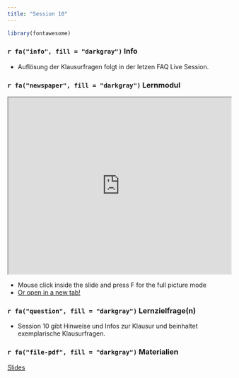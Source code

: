 ```yaml
---
title: "Session 10"
---
```


```r
library(fontawesome)
```


### `r fa("info", fill = "darkgray")` Info

- Auflösung der Klausurfragen folgt in der letzen FAQ Live Session.


### `r fa("newspaper", fill = "darkgray")`  Lernmodul

 <iframe src="https://www.studon.fau.de/studon/data/StudOn/lm_data/lm_5434850/index.html#/" width="100%" height="400" style="border:border:1px solid black;" allow="fullscreen">
</iframe>

- Mouse click inside the slide and press F for the full picture mode
- <a href="https://www.studon.fau.de/studon/data/StudOn/lm_data/lm_5434850/index.html#/" target="_blank">Or open in a new tab!</a>



### `r fa("question", fill = "darkgray")` Lernzielfrage(n)

- Session 10 gibt Hinweise und Infos zur Klausur und beinhaltet exemplarische Klausurfragen.

### `r fa("file-pdf", fill = "darkgray")` Materialien

<a href="https://www.studon.fau.de/file3797632_download.html" class="btn btn-secondary"> Slides</a>








